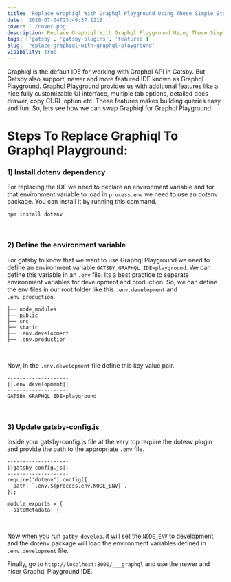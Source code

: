 ---
title: 'Replace Graphiql With Graphql Playground Using These Simple Steps'
date: '2020-07-04T23:46:37.121Z'
cover: './cover.png'
description: Replace Graphiql With Graphql Playground Using These Simple Steps.
tags: ['gatsby', 'gatsby-plugins', 'featured']
slug: 'replace-graphiql-with-graphql-playground'
visibility: true
---

Graphiql is the default IDE for working with Graphql API in Gatsby. But Gatsby also support, newer and more featured IDE known as Graphql Playground. Graphql Playground provides us with additional features like a nice fully customizable UI interface, multiple tab options, detailed docs drawer, copy CURL option etc. These features makes building queries easy and fun.
So, lets see how we can swap Graphiql for Graphql Playground.

# Steps To Replace Graphiql To Graphql Playground:

### 1) Install dotenv dependency

For replacing the IDE we need to declare an environment variable and for that environment variable to load in `process.env` we need to use an dotenv package. You can install it by running this command.

```shell{promptUser: wbm}{promptHost: localhost}
npm install dotenv
```

<br />

### 2) Define the environment variable

For gatsby to know that we want to use Graphql Playground we need to define an environment variable `GATSBY_GRAPHQL_IDE=playground`. We can define this variable in an `.env` file. Its a best practice to seperate environment variables for development and production. So, we can define the env files in our root folder like this `.env.development` and `.env.production`.

```
├── node_modules
├── public
├── src
├── static
├── .env.development
├── .env.production
```

<br />

Now, In the `.env.development` file define this key value pair.

```
--------------------
||.env.development||
--------------------
GATSBY_GRAPHQL_IDE=playground
```

<br />

### 3) Update gatsby-config.js

Inside your gatsby-config.js file at the very top require the dotenv plugin and provide the path to the appropriate `.env` file.

```javascript{4-6}
--------------------
||gatsby-config.js||
--------------------
require('dotenv').config({
  path: `.env.${process.env.NODE_ENV}`,
});

module.exports = {
  siteMetadata: {
```

<br />

Now when you run `gatby develop`. it will set the `NODE_ENV` to development, and the dotenv package will load the environment variables defined in `.env.development` file.

Finally, go to `http://localhost:8000/___graphql` and use the newer and nicer Graphql Playground IDE.
